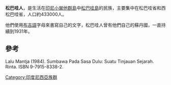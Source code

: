 {{Infobox ethnic group
|group = '''Sumbawa people'''<br />'''<small>Samawa people / Semawa people</small>'''<br />'''<small>Tau Samawa</small>'''
|image    = [[File:COLLECTIE_TROPENMUSEUM_De_jachtbuit_Bima_TMnr_10013417.jpg|300px]]
|caption  = Hunting in [[Bima_Regency|Bima Regency]], circa 1900-1940.
|poptime  = 433,000<ref>{{cite web |url=http://joshuaproject.net/people_groups/15119/ID |title=Sumbawa in Indonesia |publisher=[[Joshua_Project|Joshua Project]] |accessdate=2016-02-12 |archive-date=2021-01-21 |archive-url=https://web.archive.org/web/20210121123646/https://joshuaproject.net/people_groups/15119/ID |dead-url=no }}</ref>
|popplace = [[松巴哇島|松巴哇島]]
|langs    = [[松巴哇语|松巴哇语]]
|rels     = [[伊斯兰教|伊斯兰教]]（主要）、[[印度教|印度教]]、[[佛教|佛教]]
|related  = [[峇里人|峇里人]]、[[薩薩克人|薩薩克人]]
}}
'''松巴哇人'''，是生活在[[印尼|印尼]][[小巽他群島|小巽他群島]]中[[松巴哇島|松巴哇島]]的民族，主要集中在松巴哇省和西松巴哇省，人口約433000人。

他們使用[[布吉語|布吉語]]字母來書寫自己的文字，松巴哇人曾有他們自己的蘇丹國，一直持續到1931年。

==參考==
Lalu Mantja (1984). Sumbawa Pada Sasa Dulu: Suatu Tinjauan Sejarah. Rinta. ISBN 9-7915-8338-2.

[[Category:印度尼西亞族群|Category:印度尼西亞族群]]